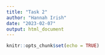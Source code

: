 ```yaml
---
title: "Task 2"
author: "Hannah Irish"
date: "2023-02-07"
output: html_document
---
```


```r
knitr::opts_chunk$set(echo = TRUE)
```
